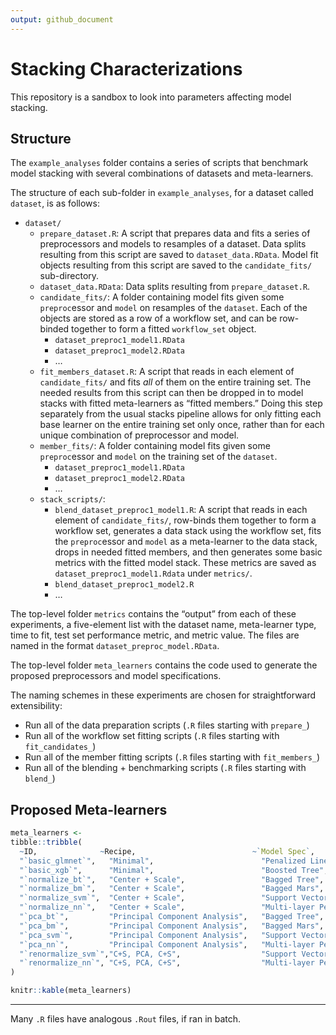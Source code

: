 ```yaml
---
output: github_document
---
```


# Stacking Characterizations

This repository is a sandbox to look into parameters affecting model stacking.

## Structure

The `example_analyses` folder contains a series of scripts that benchmark model stacking with several combinations of datasets and meta-learners.

The structure of each sub-folder in `example_analyses`, for a dataset called `dataset`, is as follows:

- `dataset/`
  - `prepare_dataset.R`: A script that prepares data and fits a series of preprocessors and models to resamples of a dataset. Data splits resulting from this script are saved to `dataset_data.RData`. Model fit objects resulting from this script are saved to the `candidate_fits/` sub-directory.
  - `dataset_data.RData`: Data splits resulting from `prepare_dataset.R`.
  - `candidate_fits/`: A folder containing model fits given some `preproc`essor and `model` on resamples of the `dataset`. Each of the objects are stored as a row of a workflow set, and can be row-binded together to form a fitted `workflow_set` object.
    - `dataset_preproc1_model1.RData`
    - `dataset_preproc1_model2.RData`
    - ...
  - `fit_members_dataset.R`: A script that reads in each element of `candidate_fits/` and fits _all_ of them on the entire training set. The needed results from this script can then be dropped in to model stacks with fitted meta-learners as "fitted members." Doing this step separately from the usual stacks pipeline allows for only fitting each base learner on the entire training set only once, rather than for each unique combination of preprocessor and model.
  - `member_fits/`: A folder containing model fits given some `preproc`essor and `model` on the training set of the `dataset`.
    - `dataset_preproc1_model1.RData`
    - `dataset_preproc1_model2.RData`
    - ...
  - `stack_scripts/`:
    - `blend_dataset_preproc1_model1.R`: A script that reads in each element of `candidate_fits/`, row-binds them together to form a workflow set, generates a data stack using the workflow set, fits the `preproc`essor and `model` as a meta-learner to the data stack, drops in needed fitted members, and then generates some basic metrics with the fitted model stack. These metrics are saved as `dataset_preproc1_model1.Rdata` under `metrics/`.
    - `blend_dataset_preproc1_model2.R`
    - ...
   
The top-level folder `metrics` contains the "output" from each of these experiments, a five-element list with the dataset name, meta-learner type, time to fit, test set performance metric, and metric value. The files are named in the format `dataset_preproc_model.RData`.

The top-level folder `meta_learners` contains the code used to generate the proposed preprocessors and model specifications. 

The naming schemes in these experiments are chosen for straightforward extensibility:

* Run all of the data preparation scripts (`.R` files starting with `prepare_`)
* Run all of the workflow set fitting scripts (`.R` files starting with `fit_candidates_`)
* Run all of the member fitting scripts (`.R` files starting with `fit_members_`)
* Run all of the blending + benchmarking scripts (`.R` files starting with `blend_`)

## Proposed Meta-learners

``` r
meta_learners <- 
tibble::tribble(
  ~ID,              ~Recipe,                          ~`Model Spec`,
  "`basic_glmnet`",   "Minimal",                        "Penalized Linear Regression",
  "`basic_xgb`",      "Minimal",                        "Boosted Tree",
  "`normalize_bt`",   "Center + Scale",                 "Bagged Tree",
  "`normalize_bm`",   "Center + Scale",                 "Bagged Mars",
  "`normalize_svm`",  "Center + Scale",                 "Support Vector Machine (via RBF)",
  "`normalize_nn`",   "Center + Scale",                 "Multi-layer Perceptron (Neural Network)",
  "`pca_bt`",         "Principal Component Analysis",   "Bagged Tree",
  "`pca_bm`",         "Principal Component Analysis",   "Bagged Mars",
  "`pca_svm`",        "Principal Component Analysis",   "Support Vector Machine (via RBF)",
  "`pca_nn`",         "Principal Component Analysis",   "Multi-layer Perceptron (Neural Network)",
  "`renormalize_svm`","C+S, PCA, C+S",                  "Support Vector Machine (via RBF)",
  "`renormalize_nn`", "C+S, PCA, C+S",                  "Multi-layer Perceptron (Neural Network)"
)

knitr::kable(meta_learners)
```

------

Many `.R` files have analogous `.Rout` files, if ran in batch.
